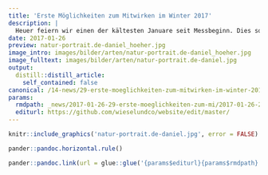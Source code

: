 ```yaml
---
title: 'Erste Möglichkeiten zum Mitwirken im Winter 2017'
description: |
  Heuer feiern wir einen der kältesten Januare seit Messbeginn. Dies sorgt einerseits für kalte Ohren, aber auch für beste Verhältnisse zur bodenschonenden Holzerei. Und auch das weisse Winterfell des Hermelins kann seine volle  Wirkung entfalten.  Wir vom Projekt Wiesel & Co am Zimmerberg erfreuen uns ob dem anfallenden Astmaterial und errichten an ausgewählten Standorten Asthaufen, so dass die Kleinraubtiere schützende Orte zum Versteck und zur Jungenaufzucht finden. Die ersten beiden Aktionstage finden an den Samstagen vom 4. und 11. Februar statt.  Wir freuen uns über ihr Mitwirken bei der Aufwertung dieser Naturräume! Einladung Aktionstag Ausee Samstag 4. Februar Einladung Aktionstag Im Moos (Schönenberg) Samstag 11. Februar
date: 2017-01-26
preview: natur-portrait.de-daniel_hoeher.jpg
image_intro: images/bilder/arten/natur-portrait.de-daniel_hoeher.jpg
image_fulltext: images/bilder/arten/natur-portrait.de-daniel.jpg
output:
  distill::distill_article:
    self_contained: false
canonical: /14-news/29-erste-moeglichkeiten-zum-mitwirken-im-winter-2017
params:
  rmdpath: _news/2017-01-26-29-erste-moeglichkeiten-zum-mi/2017-01-26-29-erste-moeglichkeiten-zum-mi.Rmd
  editurl: https://github.com/wieselundco/website/edit/master/
---
```



```r
knitr::include_graphics('natur-portrait.de-daniel.jpg', error = FALSE) #images/bilder/arten/natur-portrait.de-daniel.jpg
```



```r
pander::pandoc.horizontal.rule()

pander::pandoc.link(url = glue::glue('{params$editurl}{params$rmdpath}'),text = 'Artikel bearbeiten')
```

<!--http://wieselundco.ch/14-news/29-erste-moeglichkeiten-zum-mitwirken-im-winter-2017-->
